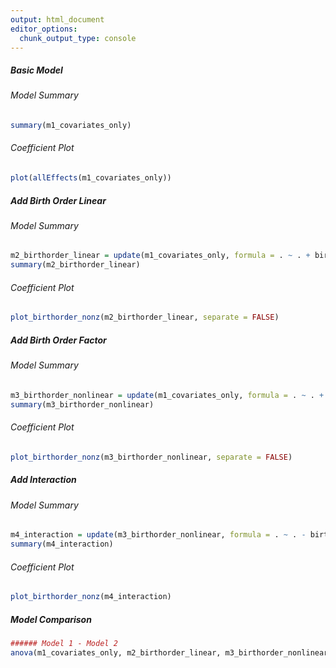 ```yaml
---
output: html_document
editor_options: 
  chunk_output_type: console
---
```


##### Basic Model {.tabset}

###### Model Summary
```r
summary(m1_covariates_only)
```

###### Coefficient Plot
```r
plot(allEffects(m1_covariates_only))
```

##### Add Birth Order Linear {.tabset}

###### Model Summary
```r
m2_birthorder_linear = update(m1_covariates_only, formula = . ~ . + birth_order)
summary(m2_birthorder_linear)
```

###### Coefficient Plot
```r
plot_birthorder_nonz(m2_birthorder_linear, separate = FALSE)
```

##### Add Birth Order Factor {.tabset}

###### Model Summary
```r
m3_birthorder_nonlinear = update(m1_covariates_only, formula = . ~ . + birth_order_nonlinear)
summary(m3_birthorder_nonlinear)
```

###### Coefficient Plot
```r
plot_birthorder_nonz(m3_birthorder_nonlinear, separate = FALSE)
```

##### Add Interaction {.tabset}

###### Model Summary
```r
m4_interaction = update(m3_birthorder_nonlinear, formula = . ~ . - birth_order_nonlinear - sibling_count + count_birth_order)
summary(m4_interaction)
```

###### Coefficient Plot
```r
plot_birthorder_nonz(m4_interaction)
```

##### Model Comparison
```r
###### Model 1 - Model 2
anova(m1_covariates_only, m2_birthorder_linear, m3_birthorder_nonlinear, m4_interaction)


```

